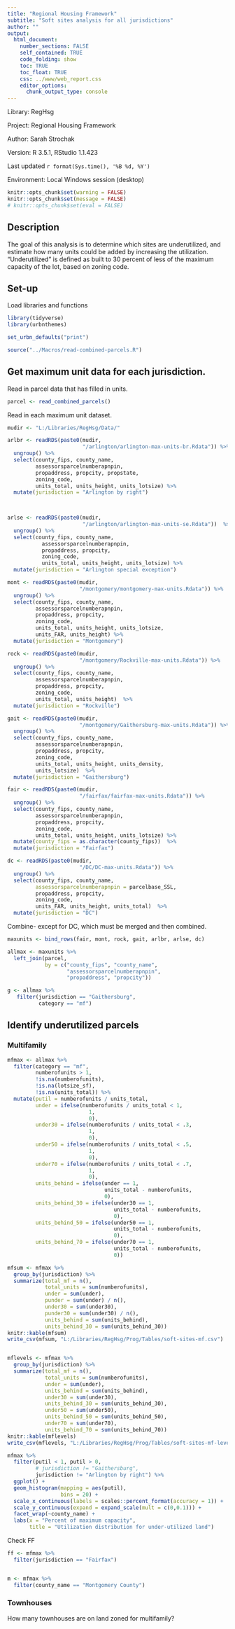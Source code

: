 ```yaml
---
title: "Regional Housing Framework"
subtitle: "Soft sites analysis for all jurisdictions"
author: ""
output:
  html_document:
    number_sections: FALSE
    self_contained: TRUE
    code_folding: show
    toc: TRUE
    toc_float: TRUE
    css: ../www/web_report.css
    editor_options:
      chunk_output_type: console
---
```


<link rel="stylesheet" href="//fonts.googleapis.com/css?family=Lato" />

Library: RegHsg

Project: Regional Housing Framework

Author: Sarah Strochak

Version: R 3.5.1, RStudio 1.1.423

Last updated `r format(Sys.time(), '%B %d, %Y')`

Environment: Local Windows session (desktop)


```r
knitr::opts_chunk$set(warning = FALSE)
knitr::opts_chunk$set(message = FALSE)
# knitr::opts_chunk$set(eval = FALSE)
```

## Description

The goal of this analysis is to determine which sites are underutilized, and estimate how many units could be added by increasing the utilization. "Underutilized" is defined as built to 30 percent of less of the maximum capacity of the lot, based on zoning code.

## Set-up

Load libraries and functions

```r

library(tidyverse)
library(urbnthemes)

set_urbn_defaults("print")

source("../Macros/read-combined-parcels.R")

```

## Get maximum unit data for each jurisdiction.

Read in parcel data that has filled in units.

```r

parcel <- read_combined_parcels()

```


Read in each maximum unit dataset.

```r
mudir <- "L:/Libraries/RegHsg/Data/"

arlbr <- readRDS(paste0(mudir,
                        "/arlington/arlington-max-units-br.Rdata")) %>% 
  ungroup() %>% 
  select(county_fips, county_name,
         assessorsparcelnumberapnpin,
         propaddress, propcity, propstate,
         zoning_code,
         units_total, units_height, units_lotsize) %>% 
  mutate(jurisdiction = "Arlington by right")
  


arlse <- readRDS(paste0(mudir,
                        "/arlington/arlington-max-units-se.Rdata"))  %>% 
  ungroup() %>% 
  select(county_fips, county_name,
           assessorsparcelnumberapnpin,
           propaddress, propcity,
           zoning_code,
           units_total, units_height, units_lotsize) %>% 
  mutate(jurisdiction = "Arlington special exception")

mont <- readRDS(paste0(mudir,
                       "/montgomery/montgomery-max-units.Rdata")) %>% 
  ungroup() %>% 
  select(county_fips, county_name,
         assessorsparcelnumberapnpin,
         propaddress, propcity,
         zoning_code,
         units_total, units_height, units_lotsize,
         units_FAR, units_height) %>% 
  mutate(jurisdiction = "Montgomery")

rock <- readRDS(paste0(mudir,
                       "/montgomery/Rockville-max-units.Rdata")) %>% 
  ungroup() %>% 
  select(county_fips, county_name,
         assessorsparcelnumberapnpin,
         propaddress, propcity,
         zoning_code,
         units_total, units_height)  %>% 
  mutate(jurisdiction = "Rockville")

gait <- readRDS(paste0(mudir,
                       "/montgomery/Gaithersburg-max-units.Rdata")) %>% 
  ungroup() %>% 
  select(county_fips, county_name,
         assessorsparcelnumberapnpin,
         propaddress, propcity,
         zoning_code,
         units_total, units_height, units_density,
         units_lotsize)  %>% 
  mutate(jurisdiction = "Gaithersburg")

fair <- readRDS(paste0(mudir,
                       "/fairfax/fairfax-max-units.Rdata")) %>% 
  ungroup() %>% 
  select(county_fips, county_name,
         assessorsparcelnumberapnpin,
         propaddress, propcity,
         zoning_code,
         units_total, units_height, units_lotsize) %>% 
  mutate(county_fips = as.character(county_fips))  %>% 
  mutate(jurisdiction = "Fairfax")

dc <- readRDS(paste0(mudir,
                       "/DC/DC-max-units.Rdata")) %>% 
  ungroup() %>% 
  select(county_fips, county_name,
         assessorsparcelnumberapnpin = parcelbase_SSL,
         propaddress, propcity,
         zoning_code,
         units_FAR, units_height, units_total)  %>% 
  mutate(jurisdiction = "DC")

```

Combine- except for DC, which must be merged and then combined.

```r

maxunits <- bind_rows(fair, mont, rock, gait, arlbr, arlse, dc)

```



```r

allmax <- maxunits %>% 
  left_join(parcel,
            by = c("county_fips", "county_name",
                   "assessorsparcelnumberapnpin",
                   "propaddress", "propcity"))

g <- allmax %>% 
   filter(jurisdiction == "Gaithersburg",
          category == "mf")

```

## Identify underutilized parcels

### Multifamily

```r

mfmax <- allmax %>% 
  filter(category == "mf", 
         numberofunits > 1,
         !is.na(numberofunits),
         !is.na(lotsize_sf),
         !is.na(units_total)) %>% 
  mutate(putil = numberofunits / units_total,
         under = ifelse(numberofunits / units_total < 1,
                          1,
                          0),
         under30 = ifelse(numberofunits / units_total < .3,
                          1,
                          0),
         under50 = ifelse(numberofunits / units_total < .5,
                          1,
                          0),
         under70 = ifelse(numberofunits / units_total < .7,
                          1,
                          0),
         units_behind = ifelse(under == 1,
                               units_total - numberofunits,
                               0),
         units_behind_30 = ifelse(under30 == 1,
                                  units_total - numberofunits,
                                  0),
         units_behind_50 = ifelse(under50 == 1,
                                  units_total - numberofunits,
                                  0),
         units_behind_70 = ifelse(under70 == 1,
                                  units_total - numberofunits,
                                  0))

mfsum <- mfmax %>% 
  group_by(jurisdiction) %>% 
  summarize(total_mf = n(),
            total_units = sum(numberofunits),
            under = sum(under),
            punder = sum(under) / n(),
            under30 = sum(under30),
            punder30 = sum(under30) / n(),
            units_behind = sum(units_behind),
            units_behind_30 = sum(units_behind_30))
knitr::kable(mfsum)
write_csv(mfsum, "L:/Libraries/RegHsg/Prog/Tables/soft-sites-mf.csv")


mflevels <- mfmax %>% 
  group_by(jurisdiction) %>% 
  summarize(total_mf = n(),
            total_units = sum(numberofunits),
            under = sum(under),
            units_behind = sum(units_behind),
            under30 = sum(under30),
            units_behind_30 = sum(units_behind_30),
            under50 = sum(under50),
            units_behind_50 = sum(units_behind_50),
            under70 = sum(under70),
            units_behind_70 = sum(units_behind_70))
knitr::kable(mflevels)
write_csv(mflevels, "L:/Libraries/RegHsg/Prog/Tables/soft-sites-mf-levels.csv")

mfmax %>% 
  filter(putil < 1, putil > 0,
         # jurisdiction != "Gaithersburg",
         jurisdiction != "Arlington by right") %>% 
  ggplot() +
  geom_histogram(mapping = aes(putil),
                 bins = 20) +
  scale_x_continuous(labels = scales::percent_format(accuracy = 1)) +
  scale_y_continuous(expand = expand_scale(mult = c(0,0.1))) +
  facet_wrap(~county_name) +
  labs(x = "Percent of maximum capacity",
       title = "Utilization distribution for under-utilized land")

```

Check FF 

```r

ff <- mfmax %>% 
  filter(jurisdiction == "Fairfax")


m <- mfmax %>% 
  filter(county_name == "Montgomery County")

```

### Townhouses

How many townhouses are on land zoned for multifamily?


